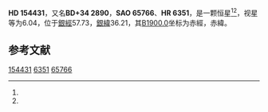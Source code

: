 {{Starbox begin
| name = HD 154431
}}
{{Starbox observe
| epoch = [[J2000.0|J2000.0]]
| constell = {{星座名待查}}<ref name=SIMBAD>{{cite web
 | url=http://simbad.u-strasbg.fr/simbad/sim-id?Ident=HR+6351
 | title =Pulsating variable Star
 | publisher=Centre de Données astronomiques de Strasbourg
 | work=SIMBAD
 | accessdate=2012-07-13}}</ref><ref name=DATA>{{cite web
 | url=http://vizier.u-strasbg.fr/viz-bin/VizieR-5?-out.add=.&-source=5050&-corr=PK=HR&-out.max=9999&HR=6351
 | title=VizieR Detailed Page
 | accessdate=2012-07-13
 | archive-date=2016-03-05
 | archive-url=https://web.archive.org/web/20160305002845/http://vizier.u-strasbg.fr/viz-bin/VizieR-5?-out.add=.&-source=5050&-corr=PK=HR&-out.max=9999&HR=6351
 | dead-url=no
 }}</ref>
| 星官 = 
| ra = {{RA|17|3|53.5}}<ref name=SIMBAD /><ref name=DATA />
| dec = {{DEC|+34|47|25}}<ref name=SIMBAD /><ref name=DATA />
| appmag_v = 6.04<ref name=SIMBAD /><ref name=DATA />
}}
{{Starbox character
| class = A5V<ref name=SIMBAD /><ref name=DATA />
| b-v = 0.22?<ref name=SIMBAD /><ref name=DATA />
| u-b = <ref name=SIMBAD /><ref name=DATA />
| r-i = <ref name=SIMBAD /><ref name=DATA />
| variable = 
}}
{{Starbox astrometry
| radial_v = 
| prop_mo_ra = -20
| parallax = 
| p_error = 
}}
{{Starbox catalog
| names =BD+34 2890，[[SAO星表|SAO]] 65766，[[HD星表|HD]] 154431，[[HR星表|HR]] 6351}}
{{Starbox reference |Simbad=HR+6351}}
{{Starbox end}}

'''HD 154431'''，又名'''BD+34 2890'''，'''SAO 65766'''、'''HR 6351'''，是一颗恒星<ref name=SIMBAD /><ref name=DATA />，视星等为6.04，位于[[銀道座標系|銀經]]57.73，[[銀道座標系|銀緯]]36.21，其[[B1900.0|B1900.0]]坐标为赤經{{RA|17|0|16.8}}，赤緯{{DEC|+34|36.21|46}}。

== 参考文献 ==
{{reflist}}

{{star-stub}}

[[Category:HD和HDE天體|154431]]
[[Category:HR天體|6351]]
[[Category:SAO天體|65766]]